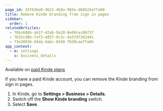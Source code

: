 ```yaml
---
page_id: 33f63be0-3621-4b9a-983e-d68524affa80
title: Remove Kinde branding from sign in pages
sidebar:
  order: 1
relatedArticles:
  - f0bc688b-a817-42ab-9a20-8e09cec06f37
  - 7b32cd0e-7af3-4d57-9c3c-4a37df3d14d1
  - f3e20936-d4da-4abc-8430-7620cae7fa6b
app_context:
  - m: settings
    s: business_details
---
```


<Aside type="upgrade">

Available on [paid Kinde plans](https://kinde.com/pricing/)

</Aside>

If you have a paid Kinde account, you can remove the Kinde branding from sign in pages.

1. In Kinde, go to **Settings > Business > Details.**
2. Switch off the **Show Kinde branding** switch.
3. Select **Save**.
